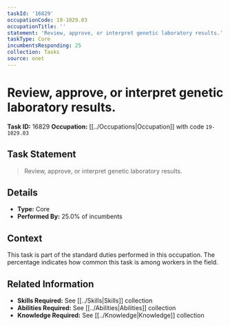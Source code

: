 ```yaml
---
taskId: '16829'
occupationCode: 19-1029.03
occupationTitle: ''
statement: 'Review, approve, or interpret genetic laboratory results.'
taskType: Core
incumbentsResponding: 25
collection: Tasks
source: onet
---
```

# Review, approve, or interpret genetic laboratory results.

**Task ID:** 16829
**Occupation:** [[../Occupations|Occupation]] with code `19-1029.03`

## Task Statement

> Review, approve, or interpret genetic laboratory results.

## Details

- **Type:** Core
- **Performed By:** 25.0% of incumbents

## Context

This task is part of the standard duties performed in this occupation. The percentage indicates how common this task is among workers in the field.

## Related Information

- **Skills Required:** See [[../Skills|Skills]] collection
- **Abilities Required:** See [[../Abilities|Abilities]] collection
- **Knowledge Required:** See [[../Knowledge|Knowledge]] collection
